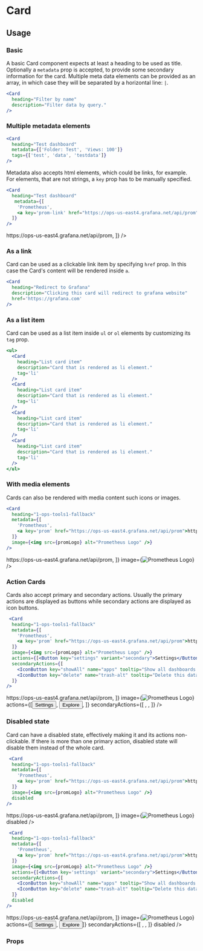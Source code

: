 
<Meta title="MDX/Card" component={Card}/>

# Card

## Usage

### Basic
A basic Card component expects at least a heading to be used as title. Optionally a `metadata` prop is accepted, to provide some secondary information for the card. Multiple meta data elements can be provided as an array, in which case they will be separated by a horizontal line: `|`.
```jsx
<Card
  heading="Filter by name"
  description="Filter data by query."
/>
```
<Preview>
  <Card
    heading="Filter by name"
    description="Filter data by query."
  />
</Preview>


### Multiple metadata elements

```jsx
<Card
  heading="Test dashboard"
  metadata={['Folder: Test', 'Views: 100']}
  tags={['test', 'data', 'testdata']}
/>
```

<Preview>
  <Card
    heading="Test dashboard"
    metadata={['Folder: Test', 'Views: 100']}
    tags={['test', 'data', 'testdata']}
  />
</Preview>

Metadata also accepts html elements, which could be links, for example. For elements, that are not strings, a `key` prop has to be manually specified.

```jsx
<Card
  heading="Test dashboard"
   metadata={[
    'Prometheus',
    <a key='prom-link' href="https://ops-us-east4.grafana.net/api/prom">https://ops-us-east4.grafana.net/api/prom</a>,
  ]}
/>
```

<Preview>
  <Card
    heading="Test dashboard"
    metadata={[
      'Prometheus',
      <a key='prom-link-2' href="https://ops-us-east4.grafana.net/api/prom">https://ops-us-east4.grafana.net/api/prom</a>,
    ]}
  />
</Preview>

### As a link
Card can be used as a clickable link item by specifying `href` prop. In this case the Card's content will be rendered inside `a`.

```jsx
<Card
  heading="Redirect to Grafana"
  description="Clicking this card will redirect to grafana website"
  href='https://grafana.com'
/>
```
<Preview>
  <Card
    heading="Redirect to Grafana"
    description="Clicking this card will redirect to grafana website"
    href='https://grafana.com'
  />
</Preview>

### As a list item

Card can be used as a list item inside `ul` or `ol` elements by customizing its `tag` prop.

```jsx
<ul>
  <Card
    heading="List card item"
    description="Card that is rendered as li element."
    tag='li'
  />
  <Card
    heading="List card item"
    description="Card that is rendered as li element."
    tag='li'
  />
  <Card
    heading="List card item"
    description="Card that is rendered as li element."
    tag='li'
  />
  <Card
    heading="List card item"
    description="Card that is rendered as li element."
    tag='li'
  />
</ul>
```
<Preview>
  <ul style={{padding: '20px', maxWidth: '800px'}}>
    <Card
      key={1}
      heading="List card item"
      description="Card that is rendered as li element."
      tag='li'
    />
    <Card
      key={2}
      heading="List card item"
      description="Card that is rendered as li element."
      tag='li'
    />
    <Card
      key={3}
      heading="List card item"
      description="Card that is rendered as li element."
      tag='li'
    />
    <Card
      key={4}
      heading="List card item"
      description="Card that is rendered as li element."
      tag='li'
    />
  </ul>
</Preview>

### With media elements

Cards can also be rendered with media content such icons or images.

```jsx
<Card
  heading="1-ops-tools1-fallback"
  metadata={[
    'Prometheus',
    <a key='prom' href="https://ops-us-east4.grafana.net/api/prom">https://ops-us-east4.grafana.net/api/prom</a>,
  ]}
  image={<img src={promLogo} alt="Prometheus Logo" />}
/>
```

<Preview>
  <Card
    heading="1-ops-tools1-fallback"
    metadata={[
      'Prometheus',
      <a key='link' href="https://ops-us-east4.grafana.net/api/prom">https://ops-us-east4.grafana.net/api/prom</a>,
    ]}
    image={<img src={promLogo} alt="Prometheus Logo" />}
  />
</Preview>

### Action Cards

Cards also accept primary and secondary actions. Usually the primary actions are displayed as buttons while secondary actions are displayed as icon buttons.

```jsx
 <Card
  heading="1-ops-tools1-fallback"
  metadata={[
    'Prometheus',
    <a key='prom' href="https://ops-us-east4.grafana.net/api/prom">https://ops-us-east4.grafana.net/api/prom</a>,
  ]}
  image={<img src={promLogo} alt="Prometheus Logo" />}
  actions={[<Button key="settings" variant="secondary">Settings</Button>, <Button key="explore" variant="secondary">Explore</Button>]}
  secondaryActions={[
    <IconButton key="showAll" name="apps" tooltip="Show all dashboards for this data source" />,
    <IconButton key="delete" name="trash-alt" tooltip="Delete this data source" />,
  ]}
/>
```

<Preview>
  <Card
    heading="1-ops-tools1-fallback"
    metadata={[
      'Prometheus',
      <a key='prom-link-3' href="https://ops-us-east4.grafana.net/api/prom">https://ops-us-east4.grafana.net/api/prom</a>,
    ]}
    image={<img src={promLogo} alt="Prometheus Logo" />}
    actions={[<Button key="settings" variant="secondary">
        Settings
      </Button>,
      <Button key="explore" variant="secondary">
        Explore
      </Button>,
    ]}
    secondaryActions={[
      <IconButton key="showAll" name="apps" tooltip="Show all dashboards for this data source" />,
      <IconButton key="delete" name="trash-alt" tooltip="Delete this data source" />,
    ]}
  />
</Preview>

### Disabled state

Card can have a disabled state, effectively making it and its actions non-clickable. If there is more than one primary action, disabled state will disable them instead of the whole card.

```jsx
 <Card
  heading="1-ops-tools1-fallback"
  metadata={[
    'Prometheus',
    <a key='prom' href="https://ops-us-east4.grafana.net/api/prom">https://ops-us-east4.grafana.net/api/prom</a>,
  ]}
  image={<img src={promLogo} alt="Prometheus Logo" />}
  disabled
/>
```

<Preview>
  <Card
    heading="1-ops-tools1-fallback"
    metadata={[
      'Prometheus',
      <a key='prom' href="https://ops-us-east4.grafana.net/api/prom">https://ops-us-east4.grafana.net/api/prom</a>,
    ]}
    image={<img src={promLogo} alt="Prometheus Logo" />}
    disabled
  />
</Preview>

```jsx
 <Card
  heading="1-ops-tools1-fallback"
  metadata={[
    'Prometheus',
    <a key='prom' href="https://ops-us-east4.grafana.net/api/prom">https://ops-us-east4.grafana.net/api/prom</a>,
  ]}
  image={<img src={promLogo} alt="Prometheus Logo" />}
  actions={[<Button key='settings' variant="secondary">Settings</Button>, <Button key='explore' variant="secondary">Explore</Button>]}
  secondaryActions={[
    <IconButton key="showAll" name="apps" tooltip="Show all dashboards for this data source" />,
    <IconButton key="delete" name="trash-alt" tooltip="Delete this data source" />,
  ]}
  disabled
/>
```

<Preview>
  <Card
    heading="1-ops-tools1-fallback"
    metadata={[
      'Prometheus',
      <a key='prom' href="https://ops-us-east4.grafana.net/api/prom">https://ops-us-east4.grafana.net/api/prom</a>,
    ]}
    image={<img src={promLogo} alt="Prometheus Logo" />}
    actions={[<Button key='settings' variant="secondary">Settings</Button>, <Button key='explore' variant="secondary">Explore</Button>]}
    secondaryActions={[
      <IconButton key="showAll" name="apps" tooltip="Show all dashboards for this data source" />,
      <IconButton key="delete" name="trash-alt" tooltip="Delete this data source" />,
    ]}
    disabled
  />
</Preview>


### Props
<Props of={Card}/>

